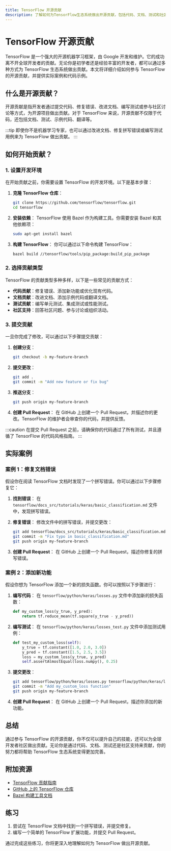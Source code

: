 ```yaml
---
title: TensorFlow 开源贡献
description: 了解如何为TensorFlow生态系统做出开源贡献，包括代码、文档、测试和社区支持等方面的内容。
---
```


# TensorFlow 开源贡献

TensorFlow 是一个强大的开源机器学习框架，由 Google 开发和维护。它的成功离不开全球开发者的贡献。无论你是初学者还是经验丰富的开发者，都可以通过多种方式为 TensorFlow 生态系统做出贡献。本文将详细介绍如何参与 TensorFlow 的开源贡献，并提供实际案例和代码示例。

## 什么是开源贡献？

开源贡献是指开发者通过提交代码、修复错误、改进文档、编写测试或参与社区讨论等方式，为开源项目做出贡献。对于 TensorFlow 来说，开源贡献不仅限于代码，还包括文档、测试、示例代码、翻译等。

:::tip
即使你不是机器学习专家，也可以通过改进文档、修复拼写错误或编写测试用例来为 TensorFlow 做出贡献。
:::

## 如何开始贡献？

### 1. 设置开发环境

在开始贡献之前，你需要设置 TensorFlow 的开发环境。以下是基本步骤：

1. **克隆 TensorFlow 仓库**：
   ```bash
   git clone https://github.com/tensorflow/tensorflow.git
   cd tensorflow
   ```

2. **安装依赖**：
   TensorFlow 使用 Bazel 作为构建工具。你需要安装 Bazel 和其他依赖项：
   ```bash
   sudo apt-get install bazel
   ```

3. **构建 TensorFlow**：
   你可以通过以下命令构建 TensorFlow：
   ```bash
   bazel build //tensorflow/tools/pip_package:build_pip_package
   ```

### 2. 选择贡献类型

TensorFlow 的贡献类型多种多样，以下是一些常见的贡献方式：

- **代码贡献**：修复错误、添加新功能或优化现有代码。
- **文档贡献**：改进文档、添加示例代码或翻译文档。
- **测试贡献**：编写单元测试、集成测试或性能测试。
- **社区支持**：回答社区问题、参与讨论或组织活动。

### 3. 提交贡献

一旦你完成了修改，可以通过以下步骤提交贡献：

1. **创建分支**：
   ```bash
   git checkout -b my-feature-branch
   ```

2. **提交更改**：
   ```bash
   git add .
   git commit -m "Add new feature or fix bug"
   ```

3. **推送分支**：
   ```bash
   git push origin my-feature-branch
   ```

4. **创建 Pull Request**：
   在 GitHub 上创建一个 Pull Request，并描述你的更改。TensorFlow 的维护者会审查你的代码，并提供反馈。

:::caution
在提交 Pull Request 之前，请确保你的代码通过了所有测试，并且遵循了 TensorFlow 的代码风格指南。
:::

## 实际案例

### 案例 1：修复文档错误

假设你在阅读 TensorFlow 文档时发现了一个拼写错误。你可以通过以下步骤修复它：

1. **找到错误**：
   在 `tensorflow/docs_src/tutorials/keras/basic_classification.md` 文件中，发现拼写错误。

2. **修复错误**：
   修改文件中的拼写错误，并提交更改：
   ```bash
   git add tensorflow/docs_src/tutorials/keras/basic_classification.md
   git commit -m "Fix typo in basic_classification.md"
   git push origin my-feature-branch
   ```

3. **创建 Pull Request**：
   在 GitHub 上创建一个 Pull Request，描述你修复的拼写错误。

### 案例 2：添加新功能

假设你想为 TensorFlow 添加一个新的损失函数。你可以按照以下步骤进行：

1. **编写代码**：
   在 `tensorflow/python/keras/losses.py` 文件中添加新的损失函数：
   ```python
   def my_custom_loss(y_true, y_pred):
       return tf.reduce_mean(tf.square(y_true - y_pred))
   ```

2. **编写测试**：
   在 `tensorflow/python/keras/losses_test.py` 文件中添加测试用例：
   ```python
   def test_my_custom_loss(self):
       y_true = tf.constant([1.0, 2.0, 3.0])
       y_pred = tf.constant([1.5, 2.5, 3.5])
       loss = my_custom_loss(y_true, y_pred)
       self.assertAlmostEqual(loss.numpy(), 0.25)
   ```

3. **提交更改**：
   ```bash
   git add tensorflow/python/keras/losses.py tensorflow/python/keras/losses_test.py
   git commit -m "Add my_custom_loss function"
   git push origin my-feature-branch
   ```

4. **创建 Pull Request**：
   在 GitHub 上创建一个 Pull Request，描述你添加的新功能。

## 总结

通过参与 TensorFlow 的开源贡献，你不仅可以提升自己的技能，还可以为全球开发者社区做出贡献。无论你是通过代码、文档、测试还是社区支持来贡献，你的努力都将帮助 TensorFlow 生态系统变得更加完善。

## 附加资源

- [TensorFlow 贡献指南](https://www.tensorflow.org/community/contribute)
- [GitHub 上的 TensorFlow 仓库](https://github.com/tensorflow/tensorflow)
- [Bazel 构建工具文档](https://bazel.build/)

## 练习

1. 尝试在 TensorFlow 文档中找到一个拼写错误，并提交修复。
2. 编写一个简单的 TensorFlow 扩展功能，并提交 Pull Request。

通过完成这些练习，你将更深入地理解如何为 TensorFlow 做出开源贡献。